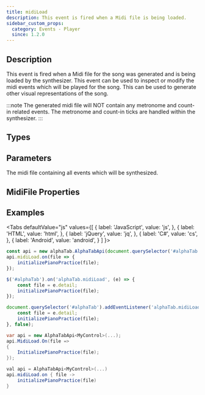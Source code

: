 ```yaml
---
title: midiLoad
description: This event is fired when a Midi file is being loaded.
sidebar_custom_props:
  category: Events - Player
  since: 1.2.0
---
```


<SinceBadge since="1.2.0" />


## Description
This event is fired when a Midi file for the song was generated and is being loaded
by the synthesizer. This event can be used to inspect or modify the midi events 
which will be played for the song. This can be used to generate other visual representations
of the song.

:::note
The generated midi file will NOT contain any metronome and count-in related events. The metronome and
count-in ticks are handled within the synthesizer. 
:::

<EventDescription />

## Types

<TypeTable>
    <TypeRow type="js" name="function(midiFile)" />    
    <TypeRow type="net" name="Action<MidiFile>" />    
    <TypeRow type="android" name="(file: MidiFile) -> Unit" />    
</TypeTable>

## Parameters
<ParameterTable>
    <ParameterRow platform="all" name="midiFile" type="alphaTab.midi.MidiFile">
        The midi file containing all events which will be synthesized. 
    </ParameterRow>
</ParameterTable>

## MidiFile Properties



## Examples

<Tabs
  defaultValue="js"
  values={[
    { label: 'JavaScript', value: 'js', },
    { label: 'HTML', value: 'html', },
    { label: 'jQuery', value: 'jq', },
    { label: 'C#', value: 'cs', },
    { label: 'Android', value: 'android', }
  ]
}>
<TabItem value="js">

```js
const api = new alphaTab.AlphaTabApi(document.querySelector('#alphaTab'));
api.midiLoad.on(file => {
    initializePianoPractice(file);
});
```

</TabItem>
<TabItem value="jq">

```js
$('#alphaTab').on('alphaTab.midiLoad', (e) => {
    const file = e.detail;
    initializePianoPractice(file);
});
```

</TabItem>
<TabItem value="html">

```js
document.querySelector('#alphaTab').addEventListener('alphaTab.midiLoad', e => {
    const file = e.detail;
    initializePianoPractice(file);
}, false);
```

</TabItem>
<TabItem value="cs">

```cs
var api = new AlphaTabApi<MyControl>(...);
api.MidiLoad.On(file => 
{
    InitializePianoPractice(file);
});
```

</TabItem>
<TabItem value="android">

```cs
val api = AlphaTabApi<MyControl>(...)
api.midiLoad.on { file ->
    initializePianoPractice(file)
}
```

</TabItem>
</Tabs>